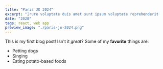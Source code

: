 ```yaml
---
title: "Paris JO 2024"
excerpt: "Irure voluptate duis amet sunt ipsum voluptate reprehenderit cillum quis dolore cillum consequat quis tempor."
date: "2020"
tags: react, web app
preview_image: "./paris-jo-2024.png"
---
```


This is my first blog post! Isn't it _great_?
Some of my **favorite** things are:

- Petting dogs
- Singing
- Eating potato-based foods
